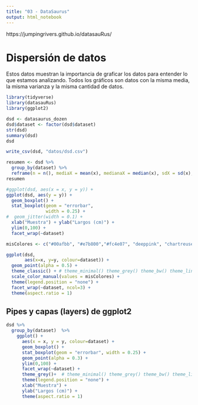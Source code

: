 ```yaml
---
title: "03 - DataSaurus"
output: html_notebook
---
```

https://jumpingrivers.github.io/datasauRus/

# Dispersión de datos

Estos datos muestran la importancia de graficar los datos para entender lo que estamos analizando. Todos los gráficos son datos con la misma media, la misma varianza y la misma cantidad de datos.

```r
library(tidyverse)
library(datasauRus)
library(ggplot2)
```

```r
dsd <- datasaurus_dozen
dsd$dataset <- factor(dsd$dataset)
str(dsd)
summary(dsd)
dsd
```
```r
write_csv(dsd, "datos/dsd.csv")
```



```r
resumen <- dsd %>% 
  group_by(dataset) %>% 
  reframe(n = n(), mediaX = mean(x), medianaX = median(x), sdX = sd(x), mediaY = mean(y), medianaY = median(y), sdY = sd(x))
resumen
```

```r
#ggplot(dsd, aes(x = x, y = y)) + 
ggplot(dsd, aes(y = y)) + 
  geom_boxplot() +
  stat_boxplot(geom = "errorbar",
               width = 0.25) +
#  geom_jitter(width = 0.1) +
  xlab("Muestra") + ylab("Largos (cm)") +
  ylim(0,100) + 
  facet_wrap(~dataset)
```


```r
misColores <- c("#00afbb", "#e7b800","#fc4e07", "deeppink", "chartreuse", "midnightblue","#29BF12", "#00A5CF", "#DE1A1A","#574AE2", "#FFBF00", "grey45", "grey22")

ggplot(dsd,
       aes(x=x, y=y, colour=dataset)) +
  geom_point(alpha = 0.5) +
  theme_classic() + # theme_minimal() theme_grey() theme_bw() theme_linedraw() theme_light() theme_dark() theme_minimal() theme_classic() theme_void()
  scale_color_manual(values = misColores) +
  theme(legend.position = "none") +
  facet_wrap(~dataset, ncol=3) + 
  theme(aspect.ratio = 1)
```

## Pipes y capas (layers) de ggplot2

```r
dsd %>% 
  group_by(dataset)  %>% 
    ggplot() + 
      aes(x = x, y = y, colour=dataset) +
      geom_boxplot() +
      stat_boxplot(geom = "errorbar", width = 0.25) +
      geom_point(alpha = 0.3) + 
      ylim(0,100) + 
      facet_wrap(~dataset) +
      theme_grey()+  # theme_minimal() theme_grey() theme_bw() theme_linedraw() theme_light() theme_dark() theme_minimal() theme_classic() theme_void()
      theme(legend.position = "none") +
      xlab("Muestra") + 
      ylab("Largos (cm)") +
      theme(aspect.ratio = 1)
```

